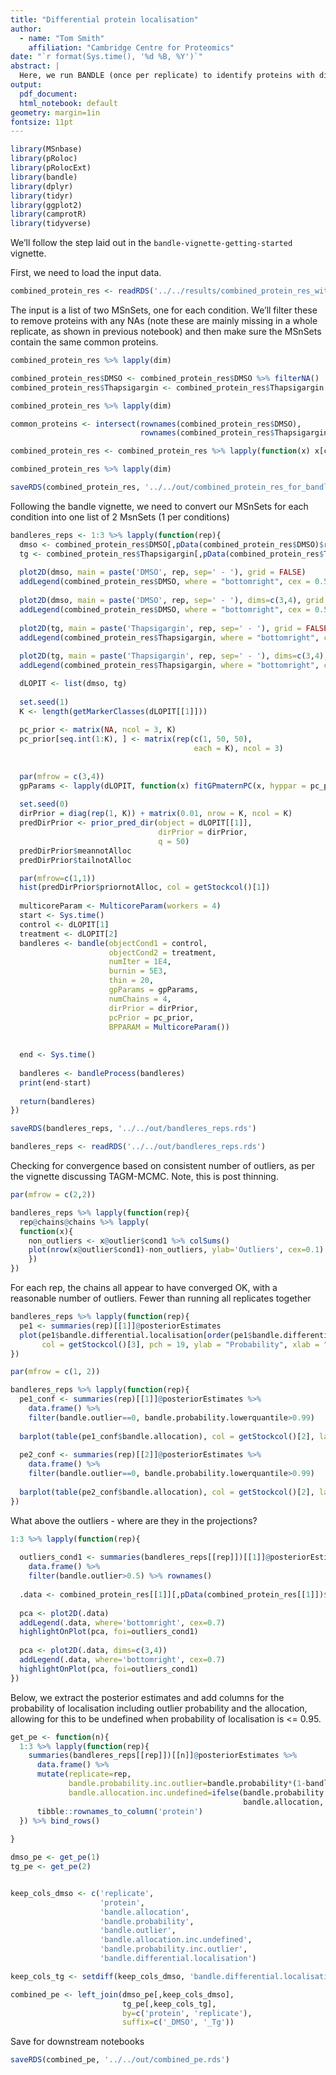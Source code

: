 ```yaml
---
title: "Differential protein localisation"
author:
  - name: "Tom Smith"
    affiliation: "Cambridge Centre for Proteomics"
date: "`r format(Sys.time(), '%d %B, %Y')`"
abstract: | 
  Here, we run BANDLE (once per replicate) to identify proteins with differential localisation
output:
  pdf_document:
  html_notebook: default
geometry: margin=1in
fontsize: 11pt
---
```


```r
library(MSnbase)
library(pRoloc)
library(pRolocExt)
library(bandle)
library(dplyr)
library(tidyr)
library(ggplot2)
library(camprotR)
library(tidyverse)


```


We'll follow the step laid out in the `bandle-vignette-getting-started` vignette.

First, we need to load the input data.
```r
combined_protein_res <- readRDS('../../results/combined_protein_res_with_tsne.rds')
```

The input is a list of two MSnSets, one for each condition. We'll filter these to remove proteins with any NAs (note these are mainly missing in a whole replicate, as shown in previous notebook) and then make sure the MSnSets contain the same common proteins.
```r


combined_protein_res %>% lapply(dim)

combined_protein_res$DMSO <- combined_protein_res$DMSO %>% filterNA()
combined_protein_res$Thapsigargin <- combined_protein_res$Thapsigargin %>% filterNA()

combined_protein_res %>% lapply(dim)

common_proteins <- intersect(rownames(combined_protein_res$DMSO),
                             rownames(combined_protein_res$Thapsigargin))

combined_protein_res <- combined_protein_res %>% lapply(function(x) x[common_proteins,])

combined_protein_res %>% lapply(dim)

```
```r
saveRDS(combined_protein_res, '../../out/combined_protein_res_for_bandle.rds')
```


Following the bandle vignette, we need to convert our MSnSets for each condition into one list of 2 MsnSets (1 per conditions)
```r
bandleres_reps <- 1:3 %>% lapply(function(rep){
  dmso <- combined_protein_res$DMSO[,pData(combined_protein_res$DMSO)$replicate==rep]
  tg <- combined_protein_res$Thapsigargin[,pData(combined_protein_res$Thapsigargin)$replicate==rep]
  
  plot2D(dmso, main = paste('DMSO', rep, sep=' - '), grid = FALSE)
  addLegend(combined_protein_res$DMSO, where = "bottomright", cex = 0.5)
  
  plot2D(dmso, main = paste('DMSO', rep, sep=' - '), dims=c(3,4), grid = FALSE)
  addLegend(combined_protein_res$DMSO, where = "bottomright", cex = 0.5)
  
  plot2D(tg, main = paste('Thapsigargin', rep, sep=' - '), grid = FALSE)
  addLegend(combined_protein_res$Thapsigargin, where = "bottomright", cex = 0.5)
  
  plot2D(tg, main = paste('Thapsigargin', rep, sep=' - '), dims=c(3,4), grid = FALSE)
  addLegend(combined_protein_res$Thapsigargin, where = "bottomright", cex = 0.5)

  dLOPIT <- list(dmso, tg)
  
  set.seed(1)
  K <- length(getMarkerClasses(dLOPIT[[1]]))
  
  pc_prior <- matrix(NA, ncol = 3, K)
  pc_prior[seq.int(1:K), ] <- matrix(rep(c(1, 50, 50),
                                         each = K), ncol = 3)
  
  
  par(mfrow = c(3,4))
  gpParams <- lapply(dLOPIT, function(x) fitGPmaternPC(x, hyppar = pc_prior))
  
  set.seed(0)
  dirPrior = diag(rep(1, K)) + matrix(0.01, nrow = K, ncol = K)
  predDirPrior <- prior_pred_dir(object = dLOPIT[[1]],
                                 dirPrior = dirPrior,
                                 q = 50)
  predDirPrior$meannotAlloc
  predDirPrior$tailnotAlloc

  par(mfrow=c(1,1))
  hist(predDirPrior$priornotAlloc, col = getStockcol()[1])
  
  multicoreParam <- MulticoreParam(workers = 4)
  start <- Sys.time()
  control <- dLOPIT[1]
  treatment <- dLOPIT[2]
  bandleres <- bandle(objectCond1 = control,
                      objectCond2 = treatment,
                      numIter = 1E4,
                      burnin = 5E3,
                      thin = 20,
                      gpParams = gpParams,
                      numChains = 4,
                      dirPrior = dirPrior,
                      pcPrior = pc_prior,
                      BPPARAM = MulticoreParam())
  
  
  end <- Sys.time()
  
  bandleres <- bandleProcess(bandleres)
  print(end-start)
  
  return(bandleres)
})

saveRDS(bandleres_reps, '../../out/bandleres_reps.rds')
```

```r
bandleres_reps <- readRDS('../../out/bandleres_reps.rds')
```

Checking for convergence based on consistent number of outliers, as per the vignette discussing TAGM-MCMC. Note, this is post thinning.
```r
par(mfrow = c(2,2))

bandleres_reps %>% lapply(function(rep){
  rep@chains@chains %>% lapply(
  function(x){
    non_outliers <- x@outlier$cond1 %>% colSums() 
    plot(nrow(x@outlier$cond1)-non_outliers, ylab='Outliers', cex=0.1)
    })
})
```

For each rep, the chains all appear to have converged OK, with a reasonable number of outliers. Fewer than running all replicates together
```r
bandleres_reps %>% lapply(function(rep){
  pe1 <- summaries(rep)[[1]]@posteriorEstimates
  plot(pe1$bandle.differential.localisation[order(pe1$bandle.differential.localisation, decreasing = TRUE)],
       col = getStockcol()[3], pch = 19, ylab = "Probability", xlab = "Rank", main = "Differential localisation rank plot")
})
```


```r
par(mfrow = c(1, 2))

bandleres_reps %>% lapply(function(rep){
  pe1_conf <- summaries(rep)[[1]]@posteriorEstimates %>%
    data.frame() %>%
    filter(bandle.outlier==0, bandle.probability.lowerquantile>0.99)
  
  barplot(table(pe1_conf$bandle.allocation), col = getStockcol()[2], las = 2, main = "Protein allocation: control")
  
  pe2_conf <- summaries(rep)[[2]]@posteriorEstimates %>%
    data.frame() %>%
    filter(bandle.outlier==0, bandle.probability.lowerquantile>0.99)
  
  barplot(table(pe2_conf$bandle.allocation), col = getStockcol()[2], las = 2, main = "Protein allocation: treatment")
})
```



What above the outliers - where are they in the projections?
```r
1:3 %>% lapply(function(rep){
  
  outliers_cond1 <- summaries(bandleres_reps[[rep]])[[1]]@posteriorEstimates %>%
    data.frame() %>%
    filter(bandle.outlier>0.5) %>% rownames()
  
  .data <- combined_protein_res[[1]][,pData(combined_protein_res[[1]])$replicate==rep] 
  
  pca <- plot2D(.data)
  addLegend(.data, where='bottomright', cex=0.7)
  highlightOnPlot(pca, foi=outliers_cond1)
  
  pca <- plot2D(.data, dims=c(3,4))
  addLegend(.data, where='bottomright', cex=0.7)
  highlightOnPlot(pca, foi=outliers_cond1)
})
```

Below, we extract the posterior estimates and add columns for the probability of localisation including outlier probability and the allocation, allowing for this to be undefined when probability of localisation is <= 0.95.
```r

get_pe <- function(n){
  1:3 %>% lapply(function(rep){
    summaries(bandleres_reps[[rep]])[[n]]@posteriorEstimates %>% 
      data.frame() %>%
      mutate(replicate=rep,
             bandle.probability.inc.outlier=bandle.probability*(1-bandle.outlier),
             bandle.allocation.inc.undefined=ifelse(bandle.probability.inc.outlier>0.95,
                                                    bandle.allocation, 'Undefined')) %>%
      tibble::rownames_to_column('protein')
  }) %>% bind_rows()
  
}

dmso_pe <- get_pe(1)
tg_pe <- get_pe(2)


keep_cols_dmso <- c('replicate',
                    'protein',
                    'bandle.allocation',
                    'bandle.probability',
                    'bandle.outlier',
                    'bandle.allocation.inc.undefined',
                    'bandle.probability.inc.outlier',
                    'bandle.differential.localisation')

keep_cols_tg <- setdiff(keep_cols_dmso, 'bandle.differential.localisation')

combined_pe <- left_join(dmso_pe[,keep_cols_dmso], 
                         tg_pe[,keep_cols_tg],
                         by=c('protein', 'replicate'),
                         suffix=c('_DMSO', '_Tg'))

```

Save for downstream notebooks
```r
saveRDS(combined_pe, '../../out/combined_pe.rds')
```


